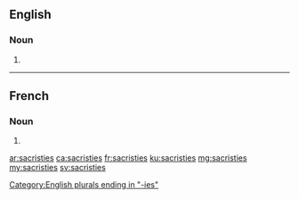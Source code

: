 ==English==

===Noun===
{{head|en|noun plural form}}

# {{plural of|sacristy|lang=en}}

[[Category:English plurals ending in "-ies"]]

----

==French==

===Noun===
{{head|fr|noun plural form|g=?}}

# {{plural of|sacristie|lang=fr}}

[[ar:sacristies]]
[[ca:sacristies]]
[[fr:sacristies]]
[[ku:sacristies]]
[[mg:sacristies]]
[[my:sacristies]]
[[sv:sacristies]]
